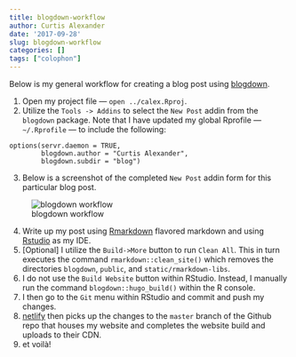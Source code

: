 ```yaml
---
title: blogdown-workflow
author: Curtis Alexander
date: '2017-09-28'
slug: blogdown-workflow
categories: []
tags: ["colophon"]
---
```


Below is my general workflow for creating a blog post using [blogdown](https://bookdown.org/yihui/blogdown/).

1. Open my project file &mdash; `open ../calex.Rproj`.
2. Utilize the `Tools -> Addins` to select the `New Post` addin from the `blogdown` package.  Note that I have updated my global Rprofile &mdash; `~/.Rprofile` &mdash; to include the following:

```
options(servr.daemon = TRUE,
        blogdown.author = "Curtis Alexander",
        blogdown.subdir = "blog")
```

3. Below is a screenshot of the completed `New Post` addin form for this particular blog post.

![blogdown workflow](img/blogdown-workflow.png)

4. Write up my post using [Rmarkdown](http://rmarkdown.rstudio.com/) flavored markdown and using [Rstudio](https://www.rstudio.com/products/rstudio/#Desktop) as my IDE.
5. [Optional] I utilize the `Build->More` button to run `Clean All`.  This in turn executes the command `rmarkdown::clean_site()` which removes the directories `blogdown`, `public`, and `static/rmarkdown-libs`.
6. I do not use the `Build Website` button within RStudio.  Instead, I manually run the command `blogdown::hugo_build()` within the R console.
7. I then go to the `Git` menu within RStudio and commit and push my changes.
8. [netlify](https://www.netlify.com/) then picks up the changes to the `master` branch of the Github repo that houses my website and completes the website build and uploads to their CDN.
9. et voil&agrave;!
